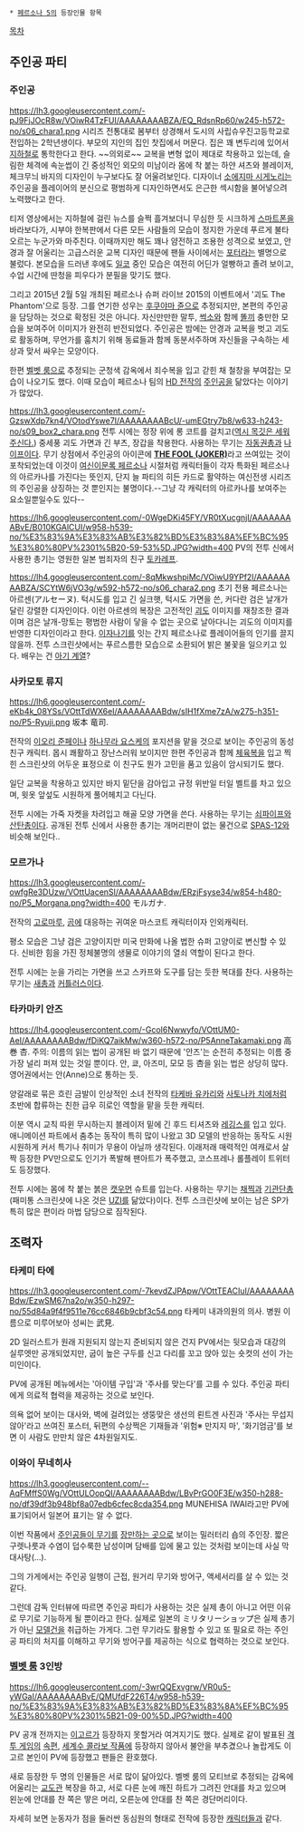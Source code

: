  * [[페르소나 5]]의 등장인물 항목

[[목차]]
== 주인공 파티 ==
=== 주인공 ===
https://lh3.googleusercontent.com/-pJ9FjJOcR8w/VOiwR4TzFUI/AAAAAAAABZA/EQ_RdsnRp60/w245-h572-no/s06_chara1.png
시리즈 전통대로 봄부터 상경해서 도시의 사립슈우진고등학교로 전입하는 2학년생이다. 부모의 지인의 집인 찻집에서 머문다. 집은 꽤 변두리에 있어서 [[지하철]]로 통학한다고 한다.
~~의외로~~ 교복을 변형 없이 제대로 착용하고 있는데, 슬림한 체격에 속눈썹이 긴 중성적인 외모의 미남이라 몸에 착 붙는 하얀 셔츠와 블레이저,체크무늬 바지의 디자인이 누구보다도 잘 어울려보인다. 디자이너 [[소에지마 시게노리]]는 주인공을 플레이어의 분신으로 평범하게 디자인하면서도 은근한 섹시함을 불어넣으려 노력했다고 한다.

티저 영상에서는 지하철에 걸린 뉴스를 슬쩍 흘겨보더니 무심한 듯 시크하게 [[스마트폰]]을 바라보다가, 시부야 한복판에서 다른 모든 사람들의 모습이 정지한 가운데 푸르게 불타오르는 누군가와 마주친다. 이때까지만 해도 꽤나 얌전하고 조용한 성격으로 보였고, 안경과 잘 어울리는 고급스러운 교복 디자인 때문에 팬들 사이에서는 [[해리 포터|포터]]라는 별명으로 불렀다. 본모습을 드러낸 후에도 [[일코]] 중인 모습은 여전히 어딘가 얼빵하고 졸려 보이고, 수업 시간에 딴청을 피우다가 분필을 맞기도 했다.

그리고 2015년 2월 5일 개최된 페르소나 슈퍼 라이브 2015의 이벤트에서 '괴도 The Phantom'으로 등장. 그를 연기한 성우는 [[후쿠야마 쥰]]으로 추정되지만, 본편의 주인공을 담당하는 것으로 확정된 것은 아니다.
자신만만한 말투, [[썩소]]와 함께 [[똘끼]] 충만한 모습을 보여주어 이미지가 완전히 반전되었다. 주인공은 밤에는 안경과 교복을 벗고 괴도로 활동하며, 무언가를 훔치기 위해 동료들과 함께 동분서주하며 자신들을 구속하는 세상과 맞서 싸우는 모양이다.

한편 [[벨벳 룸]]으로 추정되는 군청색 감옥에서 죄수복을 입고 갇힌 채 철창을 부여잡는 모습이 나오기도 했다. 이때 모습이 페르소나 팀의 [[캐서린(게임)|HD 전작]]의 [[빈센트 브룩스|주인공]]을 닮았다는 이야기가 많았다.

https://lh3.googleusercontent.com/-GzswXdp7kn4/VOtodYswe7I/AAAAAAAABcU/-umEGtry7b8/w633-h243-no/s09_box2_chara.png
전투 시에는 정장 위에 롱 코트를 걸치고([[주인공(페르소나 4)|역시 목깃은 세워주신다.]]) 중세풍 괴도 가면과 긴 부츠, 장갑을 착용한다. 사용하는 무기는 [[자동권총]]과 [[나이프]]이다.
무기 상점에서 주인공의 아이콘에 '''[[아르카나|THE FOOL (JOKER)]]'''라고 쓰여있는 것이 포착되었는데 이것이 [[여신이문록 페르소나]] 시절처럼 캐릭터들이 각자 특화된 페르소나의 아르카나를 가진다는 뜻인지, 단지 늘 파티의 히든 카드로 활약하는 여신전생 시리즈의 주인공을 상징하는 것 뿐인지는 불명이다.--그냥 각 캐릭터의 아르카나를 보여주는 요소일뿐일수도 있다--

https://lh6.googleusercontent.com/-0WgeDKi45FY/VR0tXucgnjI/AAAAAAAABvE/B010KGAlCUI/w958-h539-no/%E3%83%9A%E3%83%AB%E3%82%BD%E3%83%8A%EF%BC%95%E3%80%80PV%2301%5B20-59-53%5D.JPG?width=400
PV의 전투 신에서 사용한 총기는 영원한 일본 범죄자의 친구 [[토카레프#s-2|토카레프]].

https://lh4.googleusercontent.com/-8qMkwshpiMc/VOiwU9YPf2I/AAAAAAAABZA/SCYtW6jVO3g/w592-h572-no/s06_chara2.png
초기 전용 페르소나는 아르센(アルセーヌ).  턱시도를 입고 긴 실크햇, 턱시도 가면을 쓴, 커다란 검은 날개가 달린 강렬한 디자인이다.  이런 아르센의 복장은 고전적인 [[괴도]] 이미지를 재창조한 결과이며 검은 날개-망토는 평범한 사람이 닿을 수 없는 곳으로 날아다니는 괴도의 이미지를 반영한 디자인이라고 한다. [[이자나기(여신전생 시리즈)|이자나기]]를 잇는 간지 페르소나로 플레이어들의 인기를 끌지 않을까.
전투 스크린샷에서는 푸르스름한 모습으로 소환되어 밝은 불꽃을 일으키고 있다. 배우는 건 [[아기 계열]]?

=== 사카모토 류지 ===
https://lh6.googleusercontent.com/-eKb4k_08YSs/VOttTdWX6eI/AAAAAAAABdw/sIH1fXme7zA/w275-h351-no/P5-Ryuji.png
坂本 竜司.

전작의 [[이오리 준페이]]나 [[하나무라 요스케]]의 포지션을 맡을 것으로 보이는 주인공의 동성 친구 캐릭터. 몹시 쾌활하고 장난스러워 보이지만 한편 주인공과 함께 [[체육복]]을 입고 찍힌 스크린샷의 어두운 표정으로 이 친구도 뭔가 고민을 품고 있음이 암시되기도 했다.

일단 교복을 착용하고 있지만 바지 밑단을 감아입고 규정 위반일 터일 벨트를 차고 있으며, 윗옷 앞섶도 시원하게 풀어헤치고 다닌다.

전투 시에는 가죽 자켓을 차려입고 해골 모양 가면을 쓴다. 사용하는 무기는 [[쇠파이프]]와 [[산탄총]]이다. 공개된 전투 신에서 사용한 총기는 개머리판이 없는 물건으로 [[SPAS-12]]와 비슷해 보인다..

=== 모르가나 ===
https://lh3.googleusercontent.com/-owfgRe3DUzw/VOttUacenSI/AAAAAAAABdw/ERzjFsyse34/w854-h480-no/P5_Morgana.png?width=400
モルガナ.

전작의 [[고로마루]], [[곰(페르소나 4)|곰]]에 대응하는 귀여운 마스코트 캐릭터이자 인외캐릭터.

평소 모습은 그냥 검은 고양이지만 미국 만화에 나올 법한 슈퍼 고양이로 변신할 수 있다. 신비한 힘을 가진 정체불명의 생물로 이야기의 열쇠 역할이 된다고 한다.

전투 시에는 눈을 가리는 가면을 쓰고 스카프와 도구를 담는 듯한 복대를 찬다. 사용하는 무기는 [[새총]]과 [[커틀러스]]이다.

=== 타카마키 안즈 ===
https://lh4.googleusercontent.com/-GcoI6Nwwyfo/VOttUM0-AeI/AAAAAAAABdw/fDiKQ7aikMw/w360-h572-no/P5AnneTakamaki.png
高巻 杏.
주의: 이름의 읽는 법이 공개된 바 없기 때문에 '안즈'는 순전히 추정되는 이름 중 가장 널리 퍼져 있는 것일 뿐이다. 안, 쿄, 아즈미, 모모 등 杏을 읽는 법은 상당히 많다. 영어권에서는 안(Anne)으로 통하는 듯.

양갈래로 묶은 흐린 금발이 인상적인 소녀 전작의 [[타케바 유카리]]와 [[사토나카 치에]]처럼 초반에 합류하는 친한 급우 히로인 역할을 맡을 듯한 캐릭터.

이분 역시 교칙 따윈 무시하는지 블레이저 밑에 긴 후드 티셔츠와 [[레깅스]]를 입고 있다. 애니메이션 파트에서 춤추는 동작이 특히 많이 나왔고 3D 모델의 반응하는 동작도 시원시원하게 커서 특기나 취미가 무용이 아닐까 생각된다. 이래저래 매력적인 여캐로서 살짝 등장한 PV만으로도 인기가 폭발해 팬아트가 폭주했고, 코스프레나 롤플레이 트위터도 등장했다.

전투 시에는 몸에 착 붙는 붉은 [[캣우먼]] 슈트를 입는다. 사용하는 무기는 [[채찍]]과 [[기관단총]](패미통 스크린샷에 나온 것은 [[UZI]]를 닮았다)이다. 전투 스크린샷에 보이는 남은 SP가 특히 많은 편이라 마법 담당으로 짐작된다.

== 조력자 ==
=== 타케미 타에 ===
https://lh3.googleusercontent.com/-7kevdZJPApw/VOttTEACIuI/AAAAAAAABdw/EzwSM67na2o/w350-h297-no/55d84a9f4f9511e76cc6846b9cbf3c54.png
타케미 내과의원의 의사. 병원 이름으로 미루어보아 성씨는 武見.

2D 일러스트가 원래 지원되지 않는지 준비되지 않은 건지 PV에서는 뒷모습과 대강의 실루엣만 공개되었지만, 굽이 높은 구두를 신고 다리를 꼬고 앉아 있는 숏컷의 선이 가는 미인이다.

PV에 공개된 메뉴에서는 '아이템 구입'과 '주사를 맞는다'를 고를 수 있다. 주인공 파티에게 의료적 협력을 제공하는 것으로 보인다. 

의욕 없어 보이는 대사와, 벽에 걸려있는 생뚱맞은 생선의 뢴트겐 사진과 '주사는 무섭지 않아'라고 쓰여진 포스터, 뒤편의 수상쩍은 기재들과 '위험※ 만지지 마', '화기엄금'를 보면 이 사람도 만만치 않은 4차원일지도.

=== 이와이 무네히사 ===
https://lh3.googleusercontent.com/--AqFMffS0Wg/VOttULOopQI/AAAAAAAABdw/LBvPrGO0F3E/w350-h288-no/df39df3b948bf8a07edb6cfec8cda354.png
MUNEHISA IWAI라고만 PV에 표기되어서 일본어 표기는 알 수 없다.

이번 작품에서 [[쿠로사와 순경|주인공들이 무기를]] [[무기점 다이다라 아저씨|장만하는 곳]]으로 보이는 밀러터리 숍의 주인장. 짧은 구렛나룻과 수염이 덥수룩한 남성이며 담배를 입에 물고 있는 것처럼 보이는데 사실 막대사탕(...).

그의 가게에서는 주인공 일행이 근접, 원거리 무기와 방어구, 액세서리를 살 수 있는 것 같다.

그런데 감독 인터뷰에 따르면 주인공 파티가 사용하는 것은 실제 총이 아니고 어떤 이유로 무기로 기능하게 될 뿐이라고 한다. 실제로 일본의 ミリタリーショップ은 실제 총기가 아닌 [[모델건]]을 취급하는 가게다. 그런 무기라도 활용할 수 있고 또 필요로 하는 주인공 파티의 처지를 이해하고 무기와 방어구를 제공하는 식으로 협력하는 것으로 보인다.

=== [[벨벳 룸]] 3인방 ===
https://lh6.googleusercontent.com/-3wrQQExvgrw/VR0u5-yWGaI/AAAAAAAABvE/QMUfdF226T4/w958-h539-no/%E3%83%9A%E3%83%AB%E3%82%BD%E3%83%8A%EF%BC%95%E3%80%80PV%2301%5B21-09-00%5D.JPG?width=400

PV 공개 전까지는 [[이고르(페르소나)|이고르]]가 등장하지 못할거라 여겨지기도 했다. 실제로 같이 발표된 [[페르소나 4 디 얼티밋 인 마요나카 아레나|격투 게임]]의 [[페르소나 4 디 얼티맥스 울트라 수플렉스 홀드|속편]], [[페르소나 Q 섀도우 오브 더 래버린스|세계수 콜라보 작품]]에 등장하지 않아서 불안을 부추겼으나 놀랍게도 이고르 본인이 PV에 등장했고 팬들은 환호했다.

새로 등장한 두 명의 인물들은 서로 많이 닮아있다. 벨벳 룸의 모티브로 추정되는 감옥에 어울리는 [[교도관]] 복장을 하고, 서로 다른 눈에 깨진 하트가 그려진 안대를 차고 있으며 왼눈에 안대를 찬 쪽은 땋은 머리, 오른눈에 안대를 찬 쪽은 경단머리이다.

자세히 보면 눈동자가 점을 둘러싼 동심원의 형태로 전작에 등장한 [[엘리자베스(페르소나)|캐]][[테오도어(페르소나)|릭]][[마가렛(페르소나)|터]]들과 같다.
